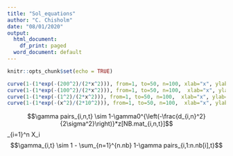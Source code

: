 ```yaml
---
title: "Sol_equations"
author: "C. Chisholm"
date: "08/01/2020"
output:
  html_document:
    df_print: paged
  word_document: default
---
```


```r
knitr::opts_chunk$set(echo = TRUE)

curve(1-(1*exp(-(200^2)/(2*x^2))), from=1, to=50, n=100, xlab="x", ylab="y")
curve(1-(1*exp(-(100^2)/(2*x^2))), from=1, to=50, n=100,  xlab="x", ylab="y")
curve(1-(1*exp(-(1^2)/(2*x^2))), from=1, to=50, n=100,  xlab="x", ylab="y")
curve(1-(1*exp(-(x^2)/(2*10^2))), from=1, to=50, n=100,  xlab="x", ylab="y")
```

$$\gamma pairs_{i,n,t} \sim 1-\gamma0^{\left(-\frac{d_{i,n}^2}{2\sigma^2}\right)}*z[NB.mat_{i,n,t}]$$
\sum_{i=1}^n X_i
$$\gamma_{i,t} \sim 1 - \sum_{n=1}^{n.nb} 1-\gamma pairs_{i,1:n.nb[i],t}$$
